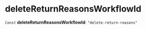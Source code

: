 
# deleteReturnReasonsWorkflowId

 `Const` **deleteReturnReasonsWorkflowId**: `"delete-return-reasons"`
